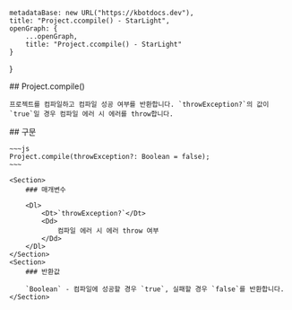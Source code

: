 
    metadataBase: new URL("https://kbotdocs.dev"),
    title: "Project.ccompile() - StarLight",
    openGraph: {
        ...openGraph,
        title: "Project.ccompile() - StarLight"
    }
}

<Section>
    ## Project.compile()

    프로젝트를 컴파일하고 컴파일 성공 여부를 반환합니다. `throwException?`의 값이 `true`일 경우 컴파일 에러 시 에러를 throw합니다.
</Section>
<Section>
    ## 구문

    ~~~js
    Project.compile(throwException?: Boolean = false);
    ~~~

    <Section>
        ### 매개변수

        <Dl>
            <Dt>`throwException?`</Dt>
            <Dd>
                컴파일 에러 시 에러 throw 여부
            </Dd>
        </Dl>
    </Section>
    <Section>
        ### 반환값

        `Boolean` - 컴파일에 성공할 경우 `true`, 실패할 경우 `false`를 반환합니다.
    </Section>
</Section>